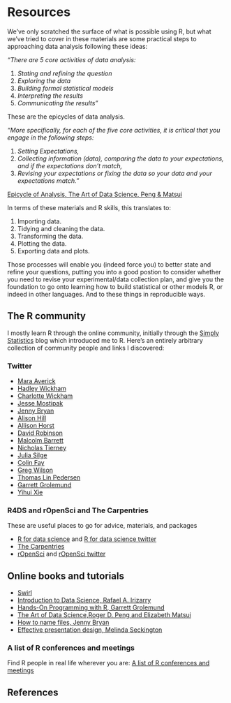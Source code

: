 # Resources {#resources}

We've only scratched the surface of what is possible using R,
but what we've tried to cover in these materials are some
practical steps to approaching data analysis following
these ideas:

*"There are 5 core activities of data analysis:*

 1. *Stating and refining the question*
 2. *Exploring the data*
 3. *Building formal statistical models*
 4. *Interpreting the results*
 5. *Communicating the results"*

These are the epicycles of data analysis.

*"More specifically, for each of the five core activities, it is critical that you engage in the following steps:*

 1. *Setting Expectations,*
 2. *Collecting information (data), comparing the data to your expectations, and if the expectations don’t match,*
 3. *Revising your expectations or fixing the data so your data and your expectations match."*

[Epicycle of Analysis, The Art of Data Science, Peng & Matsui](https://bookdown.org/rdpeng/artofdatascience/epicycle-of-analysis.html)

In terms of these materials and R skills, this translates to:

1. Importing data.
2. Tidying and cleaning the data.
3. Transforming the data.
4. Plotting the data.
5. Exporting data and plots.

Those processes will enable you (indeed force you) to better state and refine
your questions, putting you into a good postion to consider
whether you need to revise your experimental/data collection
plan, and give you the foundation to go onto learning how to build statistical or other models R, or indeed in other languages. And to these things in reproducible ways.

## The R community

I mostly learn R through the online community, initially through the [Simply Statistics](https://simplystatistics.org/about/) 
blog which introduced me to R. Here's an entirely arbitrary collection of community people and links I discovered:

### Twitter

+ [Mara Averick](https://twitter.com/dataandme)
+ [Hadley Wickham](https://twitter.com/hadleywickham)
+ [Charlotte Wickham](https://twitter.com/CVWickham)
+ [Jesse Mostipak](https://twitter.com/kierisi)
+ [Jenny Bryan](https://twitter.com/JennyBryan)
+ [Alison Hill](https://twitter.com/apreshill)
+ [Allison Horst](https://twitter.com/allison_horst)
+ [David Robinson](https://twitter.com/drob)
+ [Malcolm Barrett](https://twitter.com/malco_barrett)
+ [Nicholas Tierney](https://twitter.com/nj_tierney)
+ [Julia Silge](https://twitter.com/juliasilge)
+ [Colin Fay](https://twitter.com/_ColinFay)
+ [Greg Wilson](https://twitter.com/gvwilson)
+ [Thomas Lin Pedersen](https://twitter.com/thomasp85)
+ [Garrett Grolemund](https://twitter.com/StatGarrett)
+ [Yihui Xie](https://twitter.com/xieyihui)

### R4DS and rOpenSci and The Carpentries

These are useful places to go for advice, materials, and packages

+ [R for data science](https://www.rfordatasci.com/) and
[R for data science twitter](https://twitter.com/R4DScommunity) 
+ [The Carpentries](https://carpentries.org/)
+ [rOpenSci](https://ropensci.org/) and [rOpenSci twitter](https://twitter.com/rOpenSci)

## Online books and tutorials

+ [Swirl](https://swirlstats.com/)
+ [Introduction to Data Science, Rafael A. Irizarry](https://rafalab.github.io/dsbook/)
+ [Hands-On Programming with R, Garrett Grolemund](https://rstudio-education.github.io/hopr/)
+ [The Art of Data Science,Roger D. Peng and Elizabeth Matsui](https://bookdown.org/rdpeng/artofdatascience/)
+ [How to name files, Jenny Bryan](https://speakerdeck.com/jennybc/how-to-name-files)
+ [Effective presentation design, Melinda Seckington](https://missgeeky.com/2017/08/04/the-art-of-slide-design/)

### A list of R conferences and meetings

Find R people in real life wherever you are:
[A list of R conferences and meetings](https://jumpingrivers.github.io/meetingsR/)

## References